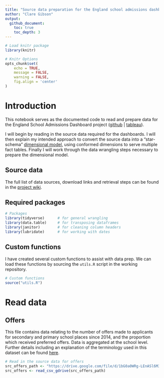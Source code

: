 ```yaml
---
title: "Source data preparation for the England school admissions dashboard"
author: "Clare Gibson"
output:
  github_document:
    toc: true
    toc_depth: 3
---
```


```r
# Load knitr package
library(knitr)

# Knitr Options
opts_chunk$set(
	echo = TRUE,
	message = FALSE,
	warning = FALSE,
	fig.align = 'center'
)
```

# Introduction
This notebook serves as the documented code to read and prepare data for the England School Admissions Dashboard project ([github](https://github.com/clarelgibson/england-school-admissions) | [tableau](https://public.tableau.com/views/Schools_16505251102060/Home?:language=en-GB&:display_count=n&:origin=viz_share_link)).

I will begin by reading in the source data required for the dashboards. I will then explain my intended approach to convert the source data into a "star-schema" [dimensional model](https://en.wikipedia.org/wiki/Dimensional_modeling), using conformed dimensions to serve multiple fact tables. Finally I will work through the data wrangling steps necessary to prepare the dimensional model.

## Source data
The full list of data sources, download links and retrieval steps can be found in the [project wiki](https://github.com/clarelgibson/england-school-admissions/wiki/Source-data).

## Required packages
```r
# Packages
library(tidyverse)      # for general wrangling
library(data.table)     # for transposing dataframes
library(janitor)        # for cleaning column headers
library(lubridate)      # for working with dates
```

## Custom functions
I have created several custom functions to assist with data prep. We can load these functions by sourcing the `utils.R` script in the working repository.
```r
# Custom functions
source("utils.R")
```

# Read data
## Offers
This file contains data relating to the number of offers made to applicants for secondary and primary school places since 2014, and the proportion which received preferred offers. Data is aggregated at the school level. Further details including an explanation of the terminology used in this dataset can be found [here](https://drive.google.com/drive/u/1/folders/1bbnbd9d4HDn3yXIIhaRSigZV46KpCyKy).

```r
# Read in the source data for offers
src_offers_path <- "https://drive.google.com/file/d/1bG0a0WRg-LEnASl6M3J0qyHJA_cMY1CQ/view?usp=sharing"
src_offers <- read_csv_gdrive(src_offers_path)
```

